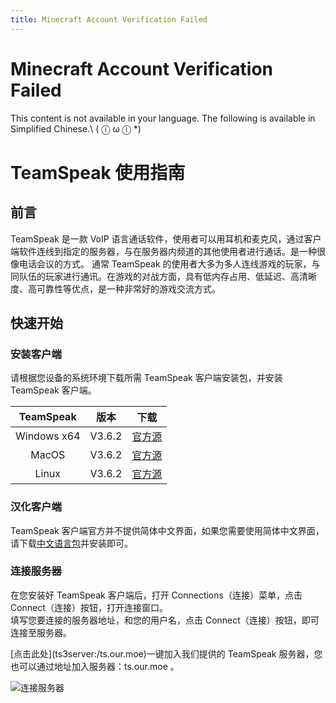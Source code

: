 ```yaml
---
title: Minecraft Account Verification Failed
---
```




# Minecraft Account Verification Failed

<Callout type="error" emoji="️🚫">
  This content is not available in your language. The following is available in Simplified Chinese.\
   ( ⓛ ω ⓛ &#42;)
</Callout>


# TeamSpeak 使用指南


## 前言

TeamSpeak 是一款 VoIP 语言通话软件，使用者可以用耳机和麦克风，通过客户端软件连线到指定的服务器，与在服务器内频道的其他使用者进行通话。是一种很像电话会议的方式。 通常 TeamSpeak 的使用者大多为多人连线游戏的玩家，与同队伍的玩家进行通讯。在游戏的对战方面，具有低内存占用、低延迟、高清晰度、高可靠性等优点，是一种非常好的游戏交流方式。


## 快速开始

### 安装客户端

请根据您设备的系统环境下载所需 TeamSpeak 客户端安装包，并安装 TeamSpeak 客户端。

| TeamSpeak | 版本 | 下载 |
| :----: | :----: | :----: |
| Windows x64 | V3.6.2 | [官方源](https://teamspeak.com/en/downloads/) |
| MacOS | V3.6.2 | [官方源](https://teamspeak-mirror.wevg.org/releases/client/3.6.2/TeamSpeak3-Client-macosx-3.6.2.dmg) |
| Linux | V3.6.2 | [官方源](https://teamspeak-mirror.wevg.org/releases/client/3.6.2/TeamSpeak3-Client-linux_amd64-3.6.2.run) |

### 汉化客户端

TeamSpeak 客户端官方并不提供简体中文界面，如果您需要使用简体中文界面，请下载[中文语言包](https://github.com/VigorousPro/TS3-Translation_zh-CN/releases/download/snapshot/Chinese_Translation_zh-CN.ts3_translation)并安装即可。

### 连接服务器

在您安装好 TeamSpeak 客户端后，打开 Connections（连接）菜单，点击 Connect（连接）按钮，打开连接窗口。\
填写您要连接的服务器地址，和您的用户名，点击 Connect（连接）按钮，即可连接至服务器。

<Callout emoji="⚡️">
  [点击此处](ts3server:/ts.our.moe)一键加入我们提供的 TeamSpeak 服务器，您也可以通过地址加入服务器：ts.our.moe 。
</Callout>

   ![连接服务器](../_images/wiki/teamspeak_user_guide/join_server.png)